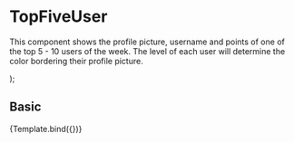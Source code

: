 
<Meta title="Components/Content/TopFiveUser" component={TopFiveUser} />

# TopFiveUser

This component shows the profile picture, username and points of one of the top 5 - 10 users of the week. The level of each user will determine the color bordering their profile picture.

<Props of={TopFiveUser} />

  <TopFiveUser
    position={args.position}
    userPicUrl={args.userPicUrl}
    name={args.name}
    userColor={args.userColor}
    points={args.points}
  />
);

## Basic

<Canvas>
  <Story
    name="Basic"
    args={{
      position: '5',
      userPicUrl:
        'https://encrypted-tbn0.gstatic.com/images?q=tbn:ANd9GcTX48DTma6JzBvRjAy2fQRZMXZmWq5iNlVryn0S7oc&s',
      userColor: 'Users color',
      name: 'ricardo84',
      points: '180',
    }}
  >
    {Template.bind({})}
  </Story>
</Canvas>

<ArgsTable story="Basic" />
